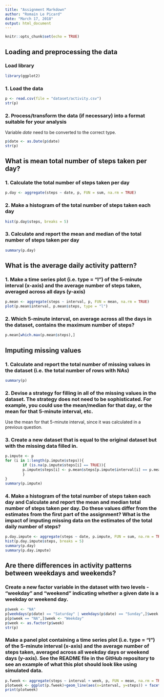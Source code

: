 ---
title: "Assignment Markdown"
author: "Romain Le Picard"
date: "March 17, 2018"
output: html_document
---

```{r setup, include=FALSE}
knitr::opts_chunk$set(echo = TRUE)
```

## Loading and preprocessing the data

### Load library

```{r}
library(ggplot2)
```

### 1. Load the data

```{r}
p <- read.csv(file = "dataset/activity.csv")
str(p)
```

### 2. Process/transform the data (if necessary) into a format suitable for your analysis
Variable *date* need to be converted to the correct type.
```{r}
p$date <- as.Date(p$date)
str(p)
```

## What is mean total number of steps taken per day?

### 1. Calculate the total number of steps taken per day
```{r}
p.day <- aggregate(steps ~ date, p, FUN = sum, na.rm = TRUE)
```

### 2. Make a histogram of the total number of steps taken each day
```{r}
hist(p.day$steps, breaks = 5)
```

### 3. Calculate and report the mean and median of the total number of steps taken per day
```{r}
summary(p.day)
```


## What is the average daily activity pattern?

### 1. Make a time series plot (i.e. type = "l") of the 5-minute interval (x-axis) and the average number of steps taken, averaged across all days (y-axis)
```{r}
p.mean <- aggregate(steps ~ interval, p, FUN = mean, na.rm = TRUE)
plot(p.mean$interval, p.mean$steps, type = "l")
```

### 2. Which 5-minute interval, on average across all the days in the dataset, contains the maximum number of steps?
```{r}
p.mean[which.max(p.mean$steps),]
```

## Imputing missing values

### 1. Calculate and report the total number of missing values in the dataset (i.e. the total number of rows with NAs)

```{r}
summary(p)
```

### 2. Devise a strategy for filling in all of the missing values in the dataset. The strategy does not need to be sophisticated. For example, you could use the mean/median for that day, or the mean for that 5-minute interval, etc.

Use the mean for that 5-minute interval, since it was calculated in a previous question.

### 3. Create a new dataset that is equal to the original dataset but with the missing data filled in.

```{r}
p.impute <- p
for (i in 1:length(p.impute$steps)){
        if (is.na(p.impute$steps[i] == TRUE)){        
        p.impute$steps[i] <- p.mean$steps[p.impute$interval[i] == p.mean$interval]  
        } 
}
summary(p.impute)
```

### 4. Make a histogram of the total number of steps taken each day and Calculate and report the mean and median total number of steps taken per day. Do these values differ from the estimates from the first part of the assignment? What is the impact of imputing missing data on the estimates of the total daily number of steps?

```{r}
p.day.impute <- aggregate(steps ~ date, p.impute, FUN = sum, na.rm = TRUE)
hist(p.day.impute$steps, breaks = 5)
summary(p.day)
summary(p.day.impute)
```

## Are there differences in activity patterns between weekdays and weekends?

### Create a new factor variable in the dataset with two levels - "weekday" and "weekend" indicating whether a given date is a weekday or weekend day.

```{r}
p$week <- "NA"
p[weekdays(p$date) == "Saturday" | weekdays(p$date) == "Sunday",]$week <- "Weekend"
p[p$week == "NA",]$week <- "Weekday"
p$week <- as.factor(p$week)
str(p)
```

### Make a panel plot containing a time series plot (i.e. type = "l") of the 5-minute interval (x-axis) and the average number of steps taken, averaged across all weekday days or weekend days (y-axis). See the README file in the GitHub repository to see an example of what this plot should look like using simulated data.

```{r}
p.fweek <- aggregate(steps ~ interval + week, p, FUN = mean, na.rm = TRUE)
plotweek <- ggplot(p.fweek)+geom_line(aes(x=interval, y=steps)) + facet_grid(week~.)
print(plotweek)
```
